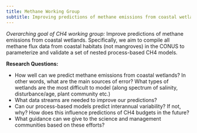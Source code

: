 ```yaml
---
title: Methane Working Group
subtitle: Improving predictions of methane emissions from coastal wetlands
---
```


*Overarching goal of CH4 working group:*
Improve predictions of methane emissions from coastal wetlands. Specifically, we aim to compile all methane flux data from coastal habitats (not mangroves) in the CONUS to parameterize and validate a set of nested process-based CH4 models.

**Research Questions:**

- How well can we predict methane emissions from coastal wetlands? In other words, what are the main sources of error? What types of wetlands are the most difficult to model (along spectrum of salinity, disturbance/age, plant community etc.)
- What data streams are needed to improve our predictions?
- Can our process-based models predict interannual variability? If not, why? How does this influence predictions of CH4 budgets in the future?
- What guidance can we give to the science and management communities based on these efforts?